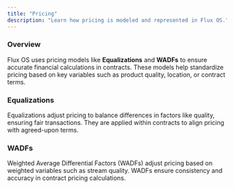```yaml
---
title: "Pricing"
description: "Learn how pricing is modeled and represented in Flux OS."
---
```


### Overview

Flux OS uses pricing models like **Equalizations** and **WADFs** to ensure accurate financial calculations in contracts. These models help standardize pricing based on key variables such as product quality, location, or contract terms.

### Equalizations

Equalizations adjust pricing to balance differences in factors like quality, ensuring fair transactions. They are applied within contracts to align pricing with agreed-upon terms.

### WADFs

Weighted Average Differential Factors (WADFs) adjust pricing based on weighted variables such as stream quality. WADFs ensure consistency and accuracy in contract pricing calculations.
